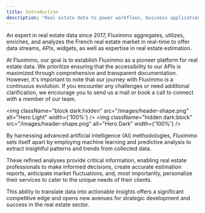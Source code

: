 ```yaml
---
title: Introduction
description: "Real estate data to power workflows, business applications and decision-making"
---
```


An expert in real estate data since 2017, Fluximmo aggregates, utilizes, enriches, and analyzes the French real estate market in real-time to offer data streams, APIs, widgets, as well as expertise in real estate estimation.

At Fluximmo, our goal is to establish Fluximmo as a pioneer platform for real estate data. We prioritize ensuring that the accessibility to our APIs is maximized through comprehensive and transparent documentation.
However, it's important to note that our journey with Fluximmo is a continuous evolution. If you encounter any challenges or need additional clarification, we encourage you to send us a mail or book a call to connect with a member of our team.

<img
    className="block dark:hidden"
    src="/images/header-shape.png"
    alt="Hero Light"
    width={'100%'}
/>
<img
    className="hidden dark:block"
    src="/images/header-shape.png"
    alt="Hero Dark"
    width={'100%'}
/>

By harnessing advanced artificial intelligence (AI) methodologies, Fluximmo sets itself apart by employing machine learning and predictive analysis to extract insightful patterns and trends from collected data.

These refined analyses provide critical information, enabling real estate professionals to make informed decisions, create accurate estimation reports, anticipate market fluctuations, and, most importantly, personalize their services to cater to the unique needs of their clients.

This ability to translate data into actionable insights offers a significant competitive edge and opens new avenues for strategic development and success in the real estate sector.
